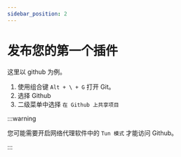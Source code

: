 ```yaml
---
sidebar_position: 2
---
```


# 发布您的第一个插件

这里以 github 为例。

1. 使用组合键 `Alt + \ + G` 打开 Git。
2. 选择 Github
3. 二级菜单中选择 `在 Github 上共享项目`

:::warning

您可能需要开启网络代理软件中的 `Tun 模式` 才能访问 Github。

:::